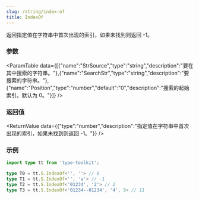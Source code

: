 ```yaml
---
slug: /string/index-of
title: IndexOf
---
```



返回指定值在字符串中首次出现的索引，如果未找到则返回 -1。

### 参数
<ParamTable data={[{"name":"StrSource","type":"string","description":"要在其中搜索的字符串。"},{"name":"SearchStr","type":"string","description":"要搜索的字符串。"},{"name":"Position","type":"number","default":"0","description":"搜索的起始索引。默认为 0。"}]} />

### 返回值
<ReturnValue data={{"type":"number","description":"指定值在字符串中首次出现的索引，如果未找到则返回 -1。"}} />

### 示例

```ts
import type tt from 'type-toolkit';

type T0 = tt.S.IndexOf<'', ''> // 0
type T1 = tt.S.IndexOf<'', 'a'> // -1
type T2 = tt.S.IndexOf<'01234', '2'> // 2
type T3 = tt.S.IndexOf<'01234--01234', '4', 5> // 11
```
